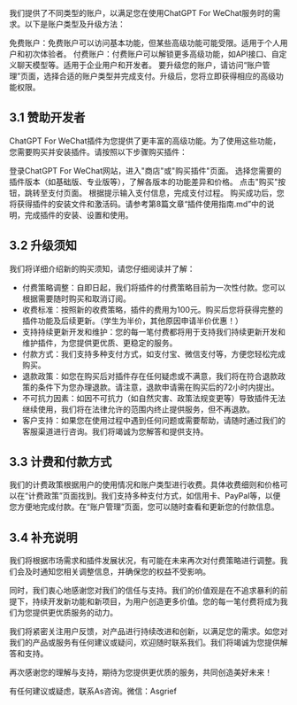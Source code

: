 我们提供了不同类型的账户，以满足您在使用ChatGPT For WeChat服务时的需求。以下是账户类型及升级方法：

免费账户：免费账户可以访问基本功能，但某些高级功能可能受限。适用于个人用户和初次体验者。
付费账户：付费账户可以解锁更多高级功能，如API接口、自定义聊天模型等。适用于企业用户和开发者。
要升级您的账户，请访问“账户管理”页面，选择合适的账户类型并完成支付。升级后，您将立即获得相应的高级功能权限。

## 3.1 赞助开发者

ChatGPT For WeChat插件为您提供了更丰富的高级功能。为了使用这些功能，您需要购买并安装插件。请按照以下步骤购买插件：

登录ChatGPT For WeChat网站，进入"商店"或"购买插件"页面。
选择您需要的插件版本（如基础版、专业版等），了解各版本的功能差异和价格。
点击"购买"按钮，跳转至支付页面。
根据提示输入支付信息，完成支付过程。
购买成功后，您将获得插件的安装文件和激活码。请参考第8篇文章“插件使用指南.md”中的说明，完成插件的安装、设置和使用。

## 3.2 升级须知
我们将详细介绍新的购买须知，请您仔细阅读并了解：

- 付费策略调整：自即日起，我们将插件的付费策略目前为一次性付款。您可以根据需要随时购买和取消订阅。
- 收费标准：按照新的收费策略，插件的费用为100元。购买后您将获得完整的插件功能及后续更新。（学生为半价，其他原因申请半价优惠！）
- 支持持续更新开发和维护：您的每一笔付费都将用于支持我们持续更新开发和维护插件，为您提供更优质、更稳定的服务。
- 付款方式：我们支持多种支付方式，如支付宝、微信支付等，方便您轻松完成购买。
- 退款政策：如您在购买后对插件存在任何疑虑或不满意，我们将在符合退款政策的条件下为您办理退款。请注意，退款申请需在购买后的72小时内提出。
- 不可抗力因素：如因不可抗力（如自然灾害、政策法规变更等）导致插件无法继续使用，我们将在法律允许的范围内终止提供服务，但不再退款。
- 客户支持：如果您在使用过程中遇到任何问题或需要帮助，请随时通过我们的客服渠道进行咨询。我们将竭诚为您解答和提供支持。

## 3.3 计费和付款方式

我们的计费政策根据用户的使用情况和账户类型进行收费。具体收费细则和价格可以在“计费政策”页面找到。我们支持多种支付方式，如信用卡、PayPal等，以便您方便地完成付款。在“账户管理”页面，您可以随时查看和更新您的付款信息。

## 3.4 补充说明
我们将根据市场需求和插件发展状况，有可能在未来再次对付费策略进行调整。我们会及时通知您相关调整信息，并确保您的权益不受影响。

同时，我们衷心地感谢您对我们的信任与支持。我们的价值观是在不追求暴利的前提下，持续开发新功能和新项目，为用户创造更多价值。您的每一笔付费将成为我们为您提供更优质服务的动力。

我们将紧密关注用户反馈，对产品进行持续改进和创新，以满足您的需求。如您对我们的产品或服务有任何建议或疑问，欢迎随时联系我们。我们将竭诚为您提供解答和支持。

再次感谢您的理解与支持，期待为您提供更优质的服务，共同创造美好未来！

有任何建议或疑虑，联系As咨询。微信：Asgrief